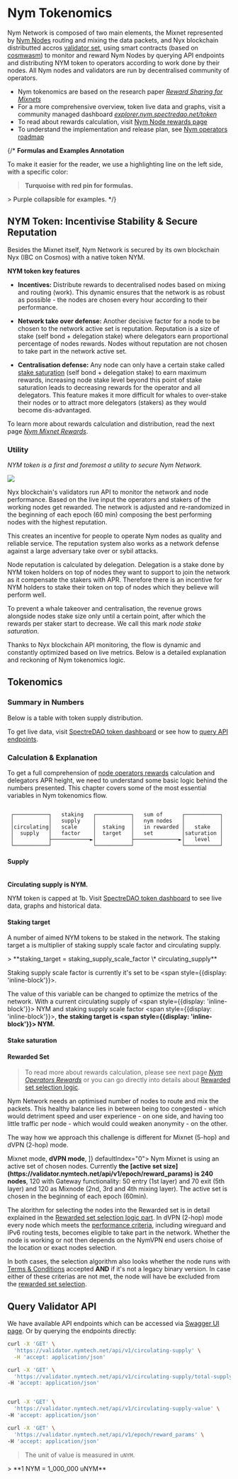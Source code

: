 
# Nym Tokenomics

<TimeNow />

Nym Network is composed of two main elements, the Mixnet represented by [Nym Nodes](nodes/nym-node/nym-node.mdx) routing and mixing the data packets, and Nyx blockchain distributted accros [validator set](tokenomics/validator-rewards.mdx), using smart contracts (based on [cosmwasm](https://cosmwasm.com/)) to monitor and reward Nym Nodes by querying API endpoints and distributing NYM token to operators according to work done by their nodes. All Nym nodes and validators are run by decentralised community of operators.

* Nym tokenomics are based on the research paper [*Reward Sharing for Mixnets*](https://nym.com/nym-cryptoecon-paper.pdf)
* For a more comprehensive overview, token live data and graphs, visit a community managed dashboard [*explorer.nym.spectredao.net/token*](https://explorer.nym.spectredao.net/dashboard)
* To read about rewards calculation, visit [Nym Node rewards page](tokenomics/mixnet-rewards.mdx)
* To understand the implementation and release plan, see [Nym operators roadmap](tokenomics/mixnet-rewards.mdx#roadmap)


{/*
**Formulas and Examples Annotation**

To make it easier for the reader, we use a highlighting line on the left side, with a specific color:

<Callout borderColor="#008080" backgroundColor="#20b2aa" emoji="📌">

> **Turquoise with red pin for formulas.**
</Callout>

<Callout borderColor="#966fd6" backgroundColor="#b19cd9" emoji="">
<AccordionTemplate name="Example">
> Purple collapsible for examples.
</AccordionTemplate>
</Callout>
*/}

## NYM Token: Incentivise Stability & Secure Reputation

Besides the Mixnet itself, Nym Network is secured by its own blockchain Nyx (IBC on Cosmos) with a native token NYM.

**NYM token key features**

* **Incentives:** Distribute rewards to decentralised nodes based on mixing and routing (work). This dynamic ensures that the network is as robust as possible - the nodes are chosen every hour according to their performance.

* **Network take over defense:** Another decisive factor for a node to be chosen to the network active set is reputation. Reputation is a size of stake (self bond + delegation stake) where delegators earn proportional percentage of nodes rewards. Nodes without reputation are not chosen to take part in the network active set.

* **Centralisation defense:** Any node can only have a certain stake called [stake saturation](#stake-saturation) (self bond + delegation stake) to earn maximum rewards, increasing node stake level beyond this point of stake saturation leads to decreasing rewards for the operator and all delegators. This feature makes it more difficult for whales to over-stake their nodes or to attract more delegators (stakers) as they would become dis-advantaged.

To learn more about rewards calculation and distribution, read the next page [*Nym Mixnet Rewards*](tokenomics/mixnet-rewards.mdx).


### Utility

*NYM token is a first and foremost a utility to secure Nym Network.*

![](/images/operators/tokenomics/nym_token_flow.png)

Nyx blockchain's validators run API to monitor the network and node performance. Based on the live input the operators and stakers of the working nodes get rewarded. The network is adjusted and re-randomized in the beginning of each epoch (60 min) composing the best performing nodes with the highest reputation.

This creates an incentive for people to operate Nym nodes as quality and reliable service. The reputation system also works as a network defense against a large adversary take over or sybil attacks.

Node reputation is calculated by delegation. Delegation is a stake done by NYM token holders on top of nodes they want to support to join the network as it compensate the stakers with APR. Therefore there is an incentive for NYM holders to stake their token on top of nodes which they believe will perform well.

To prevent a whale takeover and centralisation, the revenue grows alongside nodes stake size only until a certain point, after which the rewards per staker start to decrease. We call this mark *node stake saturation*.

Thanks to Nyx blockchain API monitoring, the flow is dynamic and constantly optimized based on live metrics. Below is a detailed explanation and reckoning of Nym tokenomics logic.

## Tokenomics


### Summary in Numbers

Below is a table with token supply distribution.

<TokenTable />

To get live data, visit [SpectreDAO token dashboard](https://explorer.nym.spectredao.net/token) or see how to [query API endpoints](#query-tokenomics-api).

### Calculation & Explanation

To get a full comprehension of [node operators rewards](tokenomics/mixnet-rewards.mdx) calculation and delegators APR height, we need to understand some basic logic behind the numbers presented. This chapter covers some of the most essential variables in Nym tokenomics flow.

```ascii

 ┌───────────┐   staking   ┌───────────┐   sum of      ┌───────────┐
 │           │   supply    │           │   nym nodes   │           │
 │circulating│   scale     │  staking  │   in rewarded │   stake   │
 │  supply   │   factor    │  target   │   set         │saturation │
 │           ├────────────►│           ├──────────────►│   level   │
 └───────────┘             └───────────┘               └───────────┘

```

#### Supply
<br />
<b>Circulating supply is <span style={{display: 'inline-block'}}><CirculatingSupply /></span> NYM.</b>

NYM token is capped at 1b. Visit [SpectreDAO token dashboard](https://explorer.nym.spectredao.net/token) to see live data, graphs and historical data.

#### Staking target


A number of aimed NYM tokens to be staked in the network. The staking target a is multiplier of staking supply scale factor and circulating supply.

<Callout type="info" borderColor="#008080" backgroundColor="#20b2aa" emoji="📌">
> **staking_target = staking_supply_scale_factor \* circulating_supply**
</Callout>

Staking supply scale factor is currently it's set to be <span style={{display: 'inline-block'}}><StakingScaleFactor /></span>.

The value of this variable can be changed to optimize the metrics of the network. With a current circulating supply of <span style={{display: 'inline-block'}}><CirculatingSupply /></span> NYM and staking supply scale factor <span style={{display: 'inline-block'}}><StakingScaleFactor /></span>, <b>the staking target is <span style={{display: 'inline-block'}}><StakingTarget /></span> NYM.</b>

#### Stake saturation

<StakeSaturationSnippet />

#### Rewarded Set

> To read more about rewards calculation, please see next page [*Nym Operators Rewards*](tokenomics/mixnet-rewards.mdx) or you can go directly into details about [Rewarded set selection logic](tokenomics/mixnet-rewards#rewarded-set-selection).

Nym Network needs an optimised number of nodes to route and mix the packets. This healthy balance lies in between being too congested - which would detriment speed and user experience - on one side, and having too little traffic per node - which would could weaken anonymity - on the other.

The way how we approach this challenge is different for Mixnet (5-hop) and dVPN (2-hop) mode.

<div>
  <Tabs items={[
    <strong>Mixnet mode</strong>,
    <strong>dVPN mode</strong>,
    ]} defaultIndex="0">
    <MyTab>
Nym Mixnet is using an active set of chosen nodes. Currently <b>the [active set size](https://validator.nymtech.net/api/v1/epoch/reward_params) is 240 nodes</b>, 120 with Gateway functionality: 50 entry (1st layer) and 70 exit (5th layer) and 120 as Mixnode (2nd, 3rd and 4th mixing layer). The active set is chosen in the beginning of each epoch (60min).


The alorithm for selecting the nodes into the Rewarded set is in detail explained in the [Rewarded set selection logic part](tokenomics/mixnet-rewards#rewarded-set-selection).
    </MyTab>
    <MyTab>
In dVPN (2-hop) mode every node which meets the [performance criteria](tokenomics/mixnet-rewards#node-performance-calculation), including wireguard and IPv6 routing tests, becomes eligible to take part in the network. Whether the node is working or not then depends on the NymVPN end users choise of the location or exact nodes selection.
    </MyTab>
  </Tabs>
</div>

In both cases, the selection algorithm also looks whether the node runs with [Terms & Conditions](nodes/nym-node/setup.mdx#terms--conditions) accepted **AND** if it's not a legacy binary version. In case either of these criterias are not met, the node will have be excluded from the [rewarded set selection](tokenomics/mixnet-rewards#rewarded-set-selection).


## Query Validator API

We have available API endpoints which can be accessed via [Swagger UI page](https://validator.nymtech.net/api/swagger/index.html). Or by querying the endpoints directly:

```sh
curl -X 'GET' \
  'https://validator.nymtech.net/api/v1/circulating-supply' \
  -H 'accept: application/json'

curl -X 'GET' \
  'https://validator.nymtech.net/api/v1/circulating-supply/total-supply-value' \
-H 'accept: application/json'


curl -X 'GET' \
  'https://validator.nymtech.net/api/v1/circulating-supply-value' \
-H 'accept: application/json'

curl -X 'GET' \
  'https://validator.nymtech.net/api/v1/epoch/reward_params' \
-H 'accept: application/json'
```

> The unit of value is measured in `uNYM`.

<Callout type="info" borderColor="#008080" backgroundColor="#20b2aa" emoji="📌">
> **1 NYM = 1_000_000 uNYM**
</Callout>
